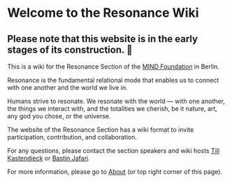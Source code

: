 # Welcome to the Resonance Wiki

## Please note that this website is in the early stages of its construction. 🚧

This is a wiki for the Resonance Section of the [MIND Foundation](https://www.mind-foundation.org/) in Berlin. 

Resonance is the fundamental relational mode that enables us to connect with one another and the world we live in.

Humans strive to resonate. We resonate with the world — with one another, the things we interact with, and the totalities we cherish, be it nature, art, any god you chose, or the universe. 

The website of the Resonance Section has a wiki format to invite participation, contribution, and collaboration. 

For any questions, please contact the section speakers and wiki hosts [Till Kastendieck](mailto:till.kastendieck@hu-berlin.de) or [Bastin Jafari](mailto:bastinjafari@gmail.com).

For more information, please go to [About](https://www.resonance.wiki/about) (or top right corner of this page).